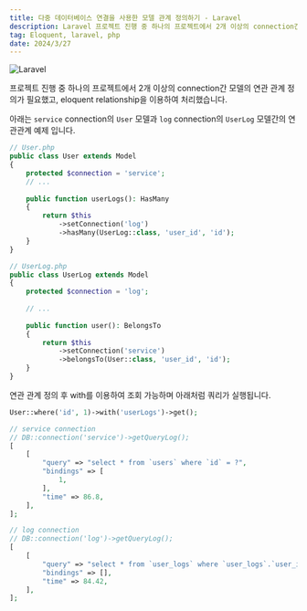 ```yaml
---
title: 다중 데이터베이스 연결을 사용한 모델 관계 정의하기 - Laravel
description: Laravel 프로젝트 진행 중 하나의 프로젝트에서 2개 이상의 connection간 모델의 연관 관계 정의가 필요했고, eloquent relationship을 이용하여 처리했습니다.
tag: Eloquent, laravel, php
date: 2024/3/27
---
```


![Laravel](https://velog.velcdn.com/images/freejak5520/post/b741ea57-1c90-45e5-99e5-50ec84ac4ba0/image.webp)

프로젝트 진행 중 하나의 프로젝트에서 2개 이상의 connection간 모델의 연관 관계 정의가 필요했고, eloquent relationship을 이용하여 처리했습니다.

아래는 `service` connection의 `User` 모델과 `log` connection의 `UserLog` 모델간의 연관관계 예제 입니다.

```php
// User.php
public class User extends Model
{
	protected $connection = 'service';
    // ...
    
    public function userLogs(): HasMany
    {
        return $this
        	->setConnection('log')
            ->hasMany(UserLog::class, 'user_id', 'id');
    }
}
```

```php
// UserLog.php
public class UserLog extends Model
{
	protected $connection = 'log';
    
    // ...
    
    public function user(): BelongsTo
    {
        return $this
            ->setConnection('service')
            ->belongsTo(User::class, 'user_id', 'id');
    }
}
```

연관 관계 정의 후 with를 이용하여 조회 가능하며 아래처럼 쿼리가 실행됩니다.

```php
User::where('id', 1)->with('userLogs')->get();

// service connection
// DB::connection('service')->getQueryLog();
[
    [
        "query" => "select * from `users` where `id` = ?",
        "bindings" => [
            1,
        ],
        "time" => 86.8,
    ],
];

// log connection
// DB::connection('log')->getQueryLog();
[
    [
        "query" => "select * from `user_logs` where `user_logs`.`user_id` in (1)",
        "bindings" => [],
        "time" => 84.42,
    ],
];
```

